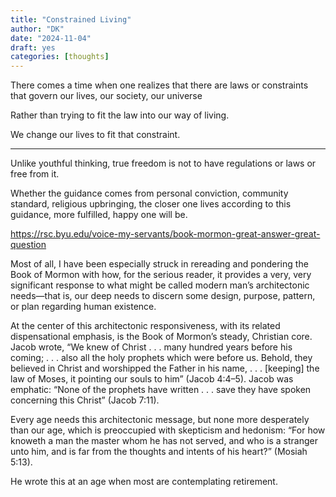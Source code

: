 ```yaml
---
title: "Constrained Living"
author: "DK"
date: "2024-11-04"
draft: yes
categories: [thoughts]
---
```


There comes a time when one realizes that there are laws or constraints that govern our lives, our society, our universe

Rather than trying to fit the law into our way of living.

We change our lives to fit that constraint.

------------------------------------------------------------------------

Unlike youthful thinking, true freedom is not to have regulations or laws or free from it.

Whether the guidance comes from personal conviction, community standard, religious upbringing, the closer one lives according to this guidance, more fulfilled, happy one will be.

<https://rsc.byu.edu/voice-my-servants/book-mormon-great-answer-great-question>

Most of all, I have been especially struck in rereading and pondering the Book of Mormon with how, for the serious reader, it provides a very, very significant response to what might be called modern man’s architectonic needs—that is, our deep needs to discern some design, purpose, pattern, or plan regarding human existence.

At the center of this architectonic responsiveness, with its related dispensational emphasis, is the Book of Mormon’s steady, Christian core. Jacob wrote, “We knew of Christ . . . many hundred years before his coming; . . . also all the holy prophets which were before us. Behold, they believed in Christ and worshipped the Father in his name, . . . \[keeping\] the law of Moses, it pointing our souls to him” (Jacob 4:4–5). Jacob was emphatic: “None of the prophets have written . . . save they have spoken concerning this Christ” (Jacob 7:11).

Every age needs this architectonic message, but none more desperately than our age, which is preoccupied with skepticism and hedonism: “For how knoweth a man the master whom he has not served, and who is a stranger unto him, and is far from the thoughts and intents of his heart?” (Mosiah 5:13).

He wrote this at an age when most are contemplating retirement.
